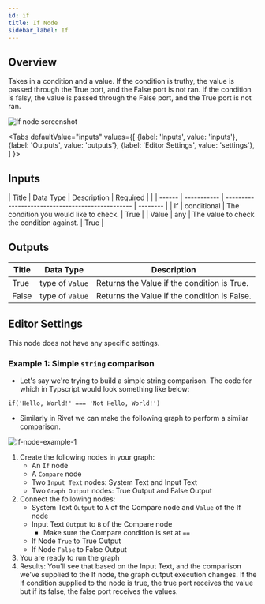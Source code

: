 ```yaml
---
id: if
title: If Node
sidebar_label: If
---
```



## Overview

Takes in a condition and a value. If the condition is truthy, the value is passed through the True port, and the False port is not ran.
If the condition is falsy, the value is passed through the False port, and the True port is not ran.


![If node screenshot](./assets/if-node.png)

<Tabs
  defaultValue="inputs"
  values={[
    {label: 'Inputs', value: 'inputs'},
    {label: 'Outputs', value: 'outputs'},
    {label: 'Editor Settings', value: 'settings'},
  ]
}>

<TabItem value="inputs">

## Inputs

| Title  | Data Type   | Description                                       | Required |                                                                                                                                                                |
| ------ | ----------- | ------------------------------------------------  | -------- |
| If     | conditional | The condition you would like to check.            | True     |
| Value  | any         | The value to check the condition against.         | True     |
</TabItem>

<TabItem value="outputs">

## Outputs

| Title    | Data Type        | Description                                       |
| -------- | ---------------- | ------------------------------------------------- |
| True     | type of `Value`  | Returns the Value if the condition is True.       |
| False    | type of `Value`  | Returns the Value if the condition is False.      |

</TabItem>

<TabItem value="settings">

## Editor Settings

This node does not have any specific settings.

</TabItem>

</Tabs>

### Example 1: Simple `string` comparison

- Let's say we're trying to build a simple string comparison. The code for which in Typscript would look something like below:
```
if('Hello, World!' === 'Not Hello, World!')
```
- Similarly in Rivet we can make the following graph to perform a similar comparison. 

![if-node-example-1](./assets/if-node-example.png)

1. Create the following nodes in your graph:
    - An `If` node 
    - A `Compare` node
    - Two `Input Text` nodes: System Text and Input Text
    - Two `Graph Output` nodes: True Output and False Output
2. Connect the following nodes:
    - System Text `Output` to `A` of the Compare node and `Value` of the If node
    - Input Text `Output` to `B` of the Compare node
      - Make sure the Compare condition is set at `==`
    - If Node `True` to True Output
    - If Node `False` to False Output
3. You are ready to run the graph
4. Results: You'll see that based on the Input Text, and the comparison we've supplied to the If node, the graph output execution changes. 
If the If condition supplied to the node is true, the true port receives the value but if its false, the false port receives the values.